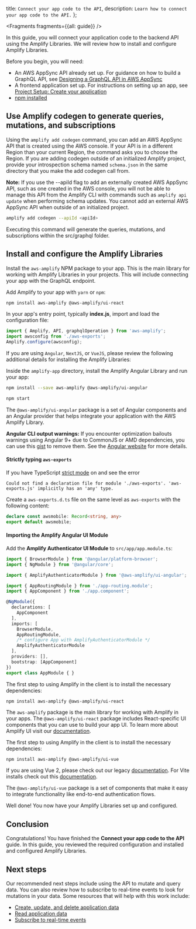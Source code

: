   title: `Connect your app code to the API`,
  description: `Learn how to connect your app code to the API.`
};


<Fragments fragments={{all: guide}} />

In this guide, you will connect your application code to the backend API using the Amplify Libraries. We will review how to install and configure Amplify Libraries.

Before you begin, you will need:
- An AWS AppSync API already set up. For guidance on how to build a GraphQL API, see [Designing a GraphQL API in AWS AppSync](https://docs.aws.amazon.com/appsync/latest/devguide/designing-a-graphql-api.html)
- A frontend application set up. For instructions on setting up an app, see [Project Setup: Create your application](https://docs.amplify.aws/lib/project-setup/create-application/q/platform/js/)
- [npm installed](https://docs.npmjs.com/getting-started)

[TODO]: # (Follow up on the following codegen section for better placement. May be shifted to a different section.)

## Use Amplify codegen to generate queries, mutations, and subscriptions 

Using the `amplify add codegen` command, you can add an AWS AppSync API that is created using the AWS console. If your API is in a different Region than your current Region, the command asks you to choose the Region. If you are adding codegen outside of an initialized Amplify project, provide your introspection schema named `schema.json` in the same directory that you make the add codegen call from. 

<Callout>

__Note:__ If you use the --apiId flag to add an externally created AWS AppSync API, such as one created in the AWS console, you will not be able to manage this API from the Amplify CLI with commands such as `amplify api update` when performing schema updates. You cannot add an external AWS AppSync API when outside of an initialized project.

</Callout>

```bash
amplify add codegen --apiId <apiId>
```
Executing this command will generate the queries, mutations, and subscriptions within the src/graphql folder.

## Install and configure the Amplify Libraries

Install the `aws-amplify` NPM package to your app. This is the main library for working with Amplify Libraries in your projects. This will include connecting your app with the GraphQL endpoint.

Add Amplify to your app with `yarn` or `npm`:

```bash
npm install aws-amplify @aws-amplify/ui-react
```

In your app's entry point, typically **index.js**, import and load the configuration file:

```javascript
import { Amplify, API, graphqlOperation } from 'aws-amplify';
import awsconfig from './aws-exports';
Amplify.configure(awsconfig);
```

If you are using `Angular`, `NextJS`, or `VueJS`, please review the following additional details for installing the Amplify Libraries:

<BlockSwitcher>
<Block name="Angular">

Inside the `amplify-app` directory, install the Amplify Angular Library and run your app:

```bash
npm install --save aws-amplify @aws-amplify/ui-angular

npm start
```

The `@aws-amplify/ui-angular` package is a set of Angular components and an Angular provider that helps integrate your application with the AWS Amplify Library.

<Callout>

**Angular CLI output warnings:** If you encounter optimization bailouts warnings using Angular 9+ due to CommonJS or AMD dependencies, you can use this [gist](https://gist.github.com/wlee221/6d98d96740bea6f53327b4db4a432616) to remove them. See the [Angular website](https://angular.io/guide/build#configuring-commonjs-dependencies) for more details.

</Callout>

#### Strictly typing `aws-exports`

If you have TypeScript [strict mode](https://www.typescriptlang.org/tsconfig/#strict) on and see the error

```
Could not find a declaration file for module './aws-exports'. 'aws-exports.js' implicitly has an 'any' type.
```

Create a `aws-exports.d.ts` file on the same level as `aws-exports` with the following content:

```ts
declare const awsmobile: Record<string, any>
export default awsmobile;
```

#### Importing the Amplify Angular UI Module

Add the **Amplify Authenticator UI Module** to `src/app/app.module.ts`:

```ts
import { BrowserModule } from '@angular/platform-browser';
import { NgModule } from '@angular/core';

import { AmplifyAuthenticatorModule } from '@aws-amplify/ui-angular';

import { AppRoutingModule } from './app-routing.module';
import { AppComponent } from './app.component';

@NgModule({
  declarations: [
    AppComponent
  ],
  imports: [
    BrowserModule,
    AppRoutingModule,
    /* configure App with AmplifyAuthenticatorModule */
    AmplifyAuthenticatorModule
  ],
  providers: [],
  bootstrap: [AppComponent]
})
export class AppModule { }
```

</Block>

<Block name="NextJS">

The first step to using Amplify in the client is to install the necessary dependencies:

```bash
npm install aws-amplify @aws-amplify/ui-react
```

The `aws-amplify` package is the main library for working with Amplify in your apps. The `@aws-amplify/ui-react` package includes React-specific UI components that you can use to build your app UI. To learn more about Amplify UI visit our [documentation](https://ui.docs.amplify.aws/).

</Block>

<Block name="VueJS">

The first step to using Amplify in the client is to install the necessary dependencies:

<Block name="NPM">

```
npm install aws-amplify @aws-amplify/ui-vue
```

</Block>

<Callout>

If you are using Vue 2, please check out our legacy [documentation](https://github.com/aws-amplify/amplify-ui/tree/legacy/legacy/amplify-ui-vue). For Vite installs check out this [documentation](https://ui.docs.amplify.aws/vue/getting-started/installation#vite). 

</Callout>

The `@aws-amplify/ui-vue` package is a set of components that make it easy to integrate functionality like end-to-end authentication flows. 

</Block>
</BlockSwitcher>

Well done! You now have your Amplify Libraries set up and configured.

## Conclusion

Congratulations! You have finished the **Connect your app code to the API** guide. In this guide, you reviewed the required configuration and installed and configured Amplify Libraries.

## Next steps

Our recommended next steps include using the API to mutate and query data. You can also review how to subscribe to real-time events to look for mutations in your data. Some resources that will help with this work include:
- [Create, update, and delete application data](https://docs.amplify.aws/lib/graphqlapi/mutate-data/q/platform/js/)
- [Read application data](https://docs.amplify.aws/lib/graphqlapi/query-data/q/platform/js/)
- [Subscribe to real-time events](https://docs.amplify.aws/lib/graphqlapi/subscribe-data/q/platform/js/)